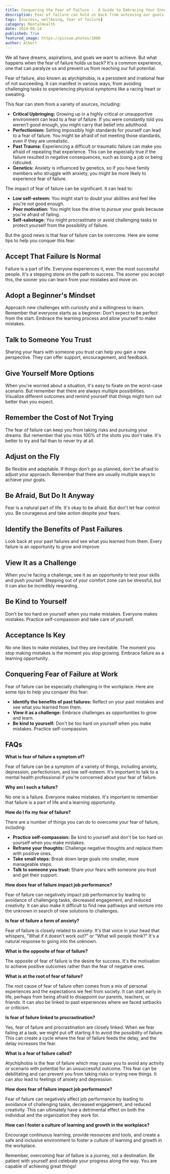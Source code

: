 ```yaml
---
title: Conquering the Fear of Failure -  A Guide to Embracing Your Inner Champion
description: Fear of failure can hold us back from achieving our goals. This blog post explores the causes, symptoms, and impact of fear of failure, and provides practical tips and strategies to overcome it. Learn how to reframe your thoughts, build resilience, and embrace failure as a learning opportunity.
tags: [success, wellbeing, fear of failure]
category: MentalHealth
date: 2024-08-14
published: True
featured_image: https://picsum.photos/1080
author: Albert
---
```



We all have dreams, aspirations, and goals we want to achieve. But what happens when the fear of failure holds us back? It's a common experience, one that can paralyze us and prevent us from reaching our full potential.

Fear of failure, also known as atychiphobia, is a persistent and irrational fear of not succeeding. It can manifest in various ways, from avoiding challenging tasks to experiencing physical symptoms like a racing heart or sweating.

This fear can stem from a variety of sources, including:

* **Critical Upbringing:** Growing up in a highly critical or unsupportive environment can lead to a fear of failure. If you were constantly told you weren't good enough, you might carry that belief into adulthood.
* **Perfectionism:** Setting impossibly high standards for yourself can lead to a fear of failure. You might be afraid of not meeting those standards, even if they are unrealistic.
* **Past Trauma:** Experiencing a difficult or traumatic failure can make you afraid of repeating that experience. This can be especially true if the failure resulted in negative consequences, such as losing a job or being ridiculed.
* **Genetics:** Anxiety is influenced by genetics, so if you have family members who struggle with anxiety, you might be more likely to experience fear of failure.

The impact of fear of failure can be significant. It can lead to:

* **Low self-esteem:**  You might start to doubt your abilities and feel like you're not good enough.
* **Poor motivation:** You might lose the drive to pursue your goals because you're afraid of failing.
* **Self-sabotage:** You might procrastinate or avoid challenging tasks to protect yourself from the possibility of failure.

But the good news is that fear of failure can be overcome. Here are some tips to help you conquer this fear:

##  Accept That Failure Is Normal

Failure is a part of life. Everyone experiences it, even the most successful people. It's a stepping stone on the path to success. The sooner you accept this, the sooner you can learn from your mistakes and move on.

## Adopt a Beginner's Mindset

Approach new challenges with curiosity and a willingness to learn. Remember that everyone starts as a beginner. Don't expect to be perfect from the start. Embrace the learning process and allow yourself to make mistakes.

## Talk to Someone You Trust

Sharing your fears with someone you trust can help you gain a new perspective. They can offer support, encouragement, and feedback.

## Give Yourself More Options

When you're worried about a situation, it's easy to fixate on the worst-case scenario. But remember that there are always multiple possibilities. Visualize different outcomes and remind yourself that things might turn out better than you expect.

## Remember the Cost of Not Trying

The fear of failure can keep you from taking risks and pursuing your dreams. But remember that you miss 100% of the shots you don't take. It's better to try and fail than to never try at all.

## Adjust on the Fly

Be flexible and adaptable. If things don't go as planned, don't be afraid to adjust your approach. Remember that there are usually multiple ways to achieve your goals.

## Be Afraid, But Do It Anyway

Fear is a natural part of life. It's okay to be afraid. But don't let fear control you. Be courageous and take action despite your fears.

## Identify the Benefits of Past Failures

Look back at your past failures and see what you learned from them. Every failure is an opportunity to grow and improve.

## View It as a Challenge

When you're facing a challenge, see it as an opportunity to test your skills and push yourself. Stepping out of your comfort zone can be stressful, but it can also be incredibly rewarding.

## Be Kind to Yourself

Don't be too hard on yourself when you make mistakes. Everyone makes mistakes. Practice self-compassion and take care of yourself.

## Acceptance Is Key

No one likes to make mistakes, but they are inevitable. The moment you stop making mistakes is the moment you stop growing. Embrace failure as a learning opportunity.

## Conquering Fear of Failure at Work

Fear of failure can be especially challenging in the workplace. Here are some tips to help you conquer this fear:

* **Identify the benefits of past failures:** Reflect on your past mistakes and see what you learned from them.
* **View it as a challenge:** Embrace challenges as opportunities to grow and learn.
* **Be kind to yourself:** Don't be too hard on yourself when you make mistakes. Practice self-compassion.

## FAQs

**What is fear of failure a symptom of?**

Fear of failure can be a symptom of a variety of things, including anxiety, depression, perfectionism, and low self-esteem. It's important to talk to a mental health professional if you're concerned about your fear of failure.

**Why am I such a failure?**

No one is a failure. Everyone makes mistakes. It's important to remember that failure is a part of life and a learning opportunity.

**How do I fix my fear of failure?**

There are a number of things you can do to overcome your fear of failure, including:

* **Practice self-compassion:** Be kind to yourself and don't be too hard on yourself when you make mistakes.
* **Reframe your thoughts:** Challenge negative thoughts and replace them with positive ones.
* **Take small steps:** Break down large goals into smaller, more manageable steps.
* **Talk to someone you trust:** Share your fears with someone you trust and get their support.

**How does fear of failure impact job performance?**

Fear of failure can negatively impact job performance by leading to avoidance of challenging tasks, decreased engagement, and reduced creativity. It can also make it difficult to find new pathways and venture into the unknown in search of new solutions to challenges.

**Is fear of failure a form of anxiety?**

Fear of failure is closely related to anxiety. It's that voice in your head that whispers, "What if it doesn't work out?" or "What will people think?" It's a natural response to going into the unknown.

**What is the opposite of fear of failure?**

The opposite of fear of failure is the desire for success. It's the motivation to achieve positive outcomes rather than the fear of negative ones.

**What is at the root of fear of failure?**

The root cause of fear of failure often comes from a mix of personal experiences and the expectations we feel from society. It can start early in life, perhaps from being afraid to disappoint our parents, teachers, or friends. It can also be linked to past experiences where we faced setbacks or criticism.

**Is fear of failure linked to procrastination?**

Yes, fear of failure and procrastination are closely linked. When we fear failing at a task, we might put off starting it to avoid the possibility of failure. This can create a cycle where the fear of failure feeds the delay, and the delay increases the fear.

**What is a fear of failure called?**

Atychiphobia is the fear of failure which may cause you to avoid any activity or scenario with potential for an unsuccessful outcome. This fear can be debilitating and can prevent you from taking risks or trying new things. It can also lead to feelings of anxiety and depression.

**How does fear of failure impact job performance?**

Fear of failure can negatively affect job performance by leading to avoidance of challenging tasks, decreased engagement, and reduced creativity. This can ultimately have a detrimental effect on both the individual and the organization they work for.

**How can I foster a culture of learning and growth in the workplace?**

Encourage continuous learning, provide resources and tools, and create a safe and inclusive environment to foster a culture of learning and growth in the workplace.

Remember, overcoming fear of failure is a journey, not a destination. Be patient with yourself and celebrate your progress along the way. You are capable of achieving great things!
